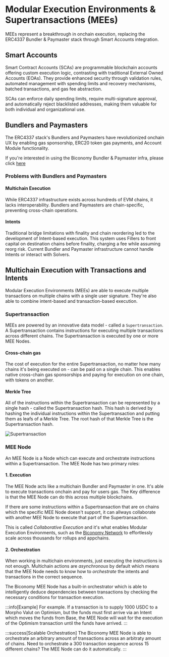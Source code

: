 # Modular Execution Environments & Supertransactions (MEEs)
MEEs represent a breakthrough in onchain execution, replacing the ERC4337 Bundler & Paymaster stack through Smart Accounts integration.


## Smart Accounts
Smart Contract Accounts (SCAs) are programmable blockchain accounts offering custom execution logic, contrasting with 
traditional External Owned Accounts (EOAs). They provide enhanced security through validation rules, 
automated management with spending limits and recovery mechanisms, batched transactions, and gas fee abstraction. 

SCAs can enforce daily spending limits, require multi-signature approval, and automatically reject blacklisted addresses, making them valuable for both individual and organizational use.

## Bundlers and Paymasters
The ERC4337 stack's Bundlers and Paymasters have revolutionized onchain UX by enabling gas sponsorship, ERC20 token gas payments, and Account Module functionality.

If you're interested in using the Biconomy Bundler & Paymaster infra, please click [here](/overview)
### Problems with Bundlers and Paymasters
#### Multichain Execution
While ERC4337 infrastructure exists across hundreds of EVM chains, it lacks interoperability. Bundlers and Paymasters are chain-specific, preventing cross-chain operations.

#### Intents
Traditional bridge limitations with finality and chain reordering led to the development of Intent-based execution. This system uses Fillers to front capital on destination chains before finality, charging a fee while assuming reorg risk. Current Bundler and Paymaster infrastructure cannot handle Intents or interact with Solvers.

## Multichain Execution with Transactions and Intents

Modular Execution Environments (MEEs) are able to execute multiple transactions on multiple chains with a single user signature. They're also able to 
combine intent-based and transaction-based execution. 

### Supertransaction

MEEs are powered by an innovative data model - called a `Supertransaction`. A Supertransaction contains instructions for executing multiple transactions
across different chains. The Supertransaction is executed by one or more MEE Nodes. 

#### Cross-chain gas
The cost of execution for the entire Supertransaction, no matter how many chains it's being 
executed on - can be paid on a single chain. This enables native cross-chain gas sponsorships and paying for execution on one chain, with tokens on another.

#### Merkle Tree
All of the instructions within the Supertransaction can be represented by a single hash - called the Supertransaction hash. This hash is derived by hashing the 
individual instructions within the Supertransaction and putting them as leafs of a Merkle Tree. The root hash of that Merkle Tree is the Supertransaction hash.

![Supertransaction](https://i.imgur.com/AxGcTiJ.jpeg)

### MEE Node

An MEE Node is a Node which can execute and orchestrate instructions within a Supertransaction. The MEE Node has 
two primary roles:

#### 1. Execution
The MEE Node acts like a multichain Bundler and Paymaster in one. It's able to execute transactions onchain and pay for users
gas. The Key difference is that the MEE Node can do this across multiple blockchains.

If there are some instructions within a Supertransaction that are on chains which the specific MEE Node doesn't support, it 
can allways collaborate with another MEE Node to execute that part of the Supertransaction. 

This is called _Collaborative 
Execution_ and it's what enables Modular Execution Environments, such as the [Biconomy Network](/explained/mee) to effortlessly
scale across thousands for rollups and appchains.

#### 2. Orchestration
When working in multichain environments, just executing the instructions is not enough. Multichain actions are 
_asynchronous_ by default which means that the MEE Node needs to know how to _orchestrate_ the intents and transactions
in the correct sequence. 

The Biconomy MEE Node has a built-in orchestrator which is able to intelligently deduce dependencies between transactions
by checking the necessary conditions for transaction execution. 

:::info[Example]
For example. If a transaction is to supply 1000 USDC to a Morpho Valut on Optimism, but the funds must first arrive via an Intent 
which moves the funds from Base, the MEE Node will wait for the execution of the Optimism transaction until the funds have arrived.
:::

:::success[Scalable Orchestration]
The Biconomy MEE Node is able to orchestrate an arbitrary amount of transactions across an arbitraty amount of chains. Need to orchestrate
a 300 transaction sequence across 15 different chains? The MEE Node can do it automatically.
:::